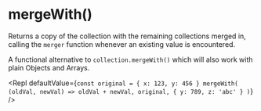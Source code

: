 
# mergeWith()

Returns a copy of the collection with the remaining collections merged in, calling the `merger` function whenever an existing value is encountered.

A functional alternative to `collection.mergeWith()` which will also work with plain Objects and Arrays.

<Repl
  defaultValue={`const original = { x: 123, y: 456 }
mergeWith(
    (oldVal, newVal) => oldVal + newVal,
    original,
    { y: 789, z: 'abc' }
)`}
/>
